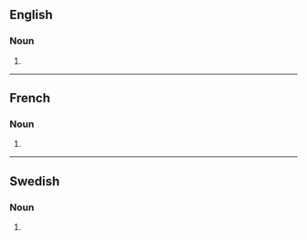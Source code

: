 {{also|Opiums}}

==English==

===Noun===
{{head|en|noun plural form}}

# {{plural of|opium|lang=en}}

----

==French==

===Noun===
{{head|fr|noun plural form|g=m}}

# {{plural of|opium|lang=fr}}

----

==Swedish==

===Noun===
{{head|sv|noun form}}

# {{sv-noun-form-indef-gen|opium}}